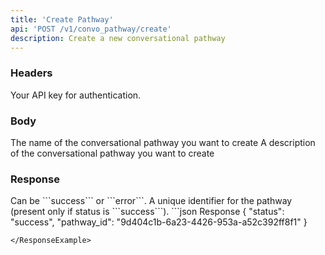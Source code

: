 ```yaml
---
title: 'Create Pathway'
api: 'POST /v1/convo_pathway/create'
description: Create a new conversational pathway
---
```


### Headers

<ParamField header="authorization" type="string" required={true}>
  Your API key for authentication.
</ParamField>

### Body

<ParamField body="name" type="string" required={true}>
  The name of the conversational pathway you want to create
</ParamField>

<ParamField body="description" type="string">
  A description of the conversational pathway you want to create
</ParamField>

### Response

<ResponseField name="status" type="string">
    Can be ```success``` or ```error```.
</ResponseField>
<ResponseField name="pathway_id" type="string">
    A unique identifier for the pathway (present only if status is ```success```).
</ResponseField>

<ResponseExample>
```json Response
{
  "status": "success",
  "pathway_id": "9d404c1b-6a23-4426-953a-a52c392ff8f1"
}

```
</ResponseExample>
